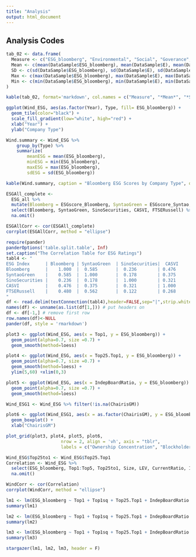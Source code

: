 ```yaml
---
title: "Analysis"
output: html_document
---
```

## Analysis Codes

```r

tab_02 <- data.frame(
  Measure <- c("ESG_bloomberg", "Environmental", "Social", "Goverance", "ROA", "ROE", "Top1", "Top25to1", "ChairisGM", "Size", "LEV", "CurrentRatio", "IndepBoardRatio", "StateOwned"),
  Mean <- c(mean(DataSample$ESG_bloomberg), mean(DataSample$E), mean(DataSample$S), mean(DataSample$G), mean(DataSample$ROA1), mean(DataSample$ROE2), mean(DataSample$Top1), mean(DataSample$Top25.Top1), mean(DataSample$ChairisGM), mean(DataSample$Size), mean(DataSample$LEV), mean(DataSample$CurrentRatio), mean(DataSample$IndepBoardRatio), mean(DataSample$StateOwned)),
  SD <- c(sd(DataSample$ESG_bloomberg), sd(DataSample$E), sd(DataSample$S), sd(DataSample$G), sd(DataSample$ROA1), sd(DataSample$ROE2), sd(DataSample$Top1), sd(DataSample$Top25.Top1), sd(DataSample$ChairisGM), sd(DataSample$Size), sd(DataSample$LEV), sd(DataSample$CurrentRatio), sd(DataSample$IndepBoardRatio), sd(DataSample$StateOwned)),
  Max <- c(max(DataSample$ESG_bloomberg), max(DataSample$E), max(DataSample$S), max(DataSample$G), max(DataSample$ROA1), max(DataSample$ROE2), max(DataSample$Top1), max(DataSample$Top25.Top1), max(DataSample$ChairisGM), max(DataSample$Size), max(DataSample$LEV), max(DataSample$CurrentRatio), max(DataSample$IndepBoardRatio), max(DataSample$StateOwned)),
  Min <- c(min(DataSample$ESG_bloomberg), min(DataSample$E), min(DataSample$S), min(DataSample$G), min(DataSample$ROA1), min(DataSample$ROE2), min(DataSample$Top1), min(DataSample$Top25.Top1), min(DataSample$ChairisGM), min(DataSample$Size), min(DataSample$LEV), min(DataSample$CurrentRatio), min(DataSample$IndepBoardRatio), min(DataSample$StateOwned))
)

kable(tab_02, format='markdown', col.names = c("Measure", "*Mean*", "*SD*", "*Max*", "*Min*"), caption="Summary Statistics for Firm-Level Variables", digits=3)

```

```r

ggplot(Wind_ESG, aes(as.factor(Year), Type, fill= ESG_bloomberg)) +
  geom_tile(color="black") +
  scale_fill_gradient(low="white", high="red") +
  xlab("Year") +
  ylab("Company Type")
```

```r
Wind.summary <- Wind_ESG %>%
    group_by(Type) %>%
    summarize(
        meanESG = mean(ESG_bloomberg),
        minESG = min(ESG_bloomberg),
        maxESG = max(ESG_bloomberg),
        sdESG = sd(ESG_bloomberg))

kable(Wind.summary, caption = "Bloomberg ESG Scores by Company Type", digits=3)
```

```r

ESGAll_complete <- 
  ESG_all %>%
  mutate(Bloomberg = ESGscore_Bloomberg, SyntaoGreen = ESGscore_Syntao, SinoSecurities = ESGscore_Sino, CASVI = ESGscore_CASVI, FTSERussell = ESG_FTSE) %>%
  select(Bloomberg, SyntaoGreen, SinoSecurities, CASVI, FTSERussell) %>%
  na.omit()

ESGAllCorr <- cor(ESGAll_complete)
corrplot(ESGAllCorr, method = "ellipse")

```

```r
require(pander)
panderOptions('table.split.table', Inf)
set.caption("The Correlation Table for ESG Ratings")
tabl4 <- "
ESG Index      | Bloomberg | SyntaoGreen  | SinoSecurities|  CASVI    |  FTSERussell
Bloomberg      |    1.000  |  0.585       |  0.236        | 0.476     |  0.480
SyntaoGreen    |    0.585  |  1.000       |  0.178        | 0.375     |  0.561
SinoSecurities |    0.236  |  0.178       |  1.000        | 0.321     |  0.122
CASVI          |    0.476  |  0.375       |  0.321        | 1.000     |  0.268
FTSERussell    |    0.480  |  0.562       |  0.122        | 0.268     |  1.000    
"
df <- read.delim(textConnection(tabl4),header=FALSE,sep="|",strip.white=TRUE,stringsAsFactors=FALSE)
names(df) <- unname(as.list(df[1,])) # put headers on
df <- df[-1,] # remove first row
row.names(df)<-NULL
pander(df, style = 'rmarkdown')
```

```r

plot3 <- ggplot(Wind_ESG, aes(x = Top1, y = ESG_bloomberg)) +
  geom_point(alpha=0.7, size =0.7) +
  geom_smooth(method=loess) 

plot4 <- ggplot(Wind_ESG, aes(x = Top25.Top1, y = ESG_bloomberg)) +
  geom_point(alpha=0.7, size =0.7) +
  geom_smooth(method=loess) +
  ylim(5,60) +xlim(0,3)

plot5 <- ggplot(Wind_ESG, aes(x = IndepBoardRatio, y = ESG_bloomberg)) +
  geom_point(alpha=0.7, size =0.7) +
  geom_smooth(method=loess) 

Wind_ESG1 <- Wind_ESG %>% filter(!is.na(ChairisGM))

plot6 <- ggplot(Wind_ESG1, aes(x = as.factor(ChairisGM), y = ESG_bloomberg)) +
  geom_boxplot() +
  xlab("ChairisGM")

plot_grid(plot3, plot4, plot5, plot6,
                     nrow = 2, align = 'vh', axis = "tblr",
                     labels = c("Ownership Concentration", "Blockholders", "Board Independence", "Chairman Duality"), label_size = 12)

```

```r
Wind_ESG$Top25to1 <- Wind_ESG$Top25.Top1 
Correlation <- Wind_ESG %>%
  select(ESG_bloomberg, Top1:Top5, Top25to1, Size, LEV, CurrentRatio, IndepBoardRatio, ChairisGM, StateOwned) %>%
  na.omit()

WindCorr <- cor(Correlation)
corrplot(WindCorr, method = "ellipse")
```

```r

lm1 <- lm(ESG_bloomberg ~ Top1 + Top1sq + Top25.Top1 + IndepBoardRatio + ChairisGM + Size + LEV + CurrentRatio + ROA2 + factor(Year) + factor(IndustryCode) + factor(Type), data=Wind_ESG)
summary(lm1)

lm2 <- lm(ESG_bloomberg ~ Top1 + Top1sq + Top25.Top1 + IndepBoardRatio + ChairisGM + Size + LEV + CurrentRatio + ROA2 + factor(Year) + factor(IndustryCode) + factor(Type), data=Wind20102014)
summary(lm2)

lm3 <- lm(ESG_bloomberg ~ Top1 + Top1sq + Top25.Top1 + IndepBoardRatio + ChairisGM + Size + LEV + CurrentRatio + ROA2 + factor(Year) + factor(IndustryCode) + factor(Type), data=Wind20152020)
summary(lm3)

stargazer(lm1, lm2, lm3, header = F)

```

